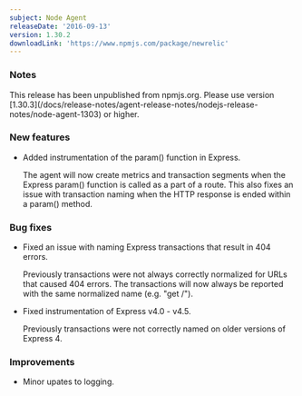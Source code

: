 ```yaml
---
subject: Node Agent
releaseDate: '2016-09-13'
version: 1.30.2
downloadLink: 'https://www.npmjs.com/package/newrelic'
---
```


### Notes

<Callout variant="important">
  This release has been unpublished from npmjs.org. Please use version [1.30.3](/docs/release-notes/agent-release-notes/nodejs-release-notes/node-agent-1303) or higher.
</Callout>

### New features

* Added instrumentation of the param() function in Express.

  The agent will now create metrics and transaction segments when the Express param() function is called as a part of a route. This also fixes an issue with transaction naming when the HTTP response is ended within a param() method.

### Bug fixes

* Fixed an issue with naming Express transactions that result in 404 errors.

  Previously transactions were not always correctly normalized for URLs that caused 404 errors. The transactions will now always be reported with the same normalized name (e.g. "get /").
* Fixed instrumentation of Express v4.0 - v4.5.

  Previously transactions were not correctly named on older versions of Express 4.

### Improvements

* Minor upates to logging.
